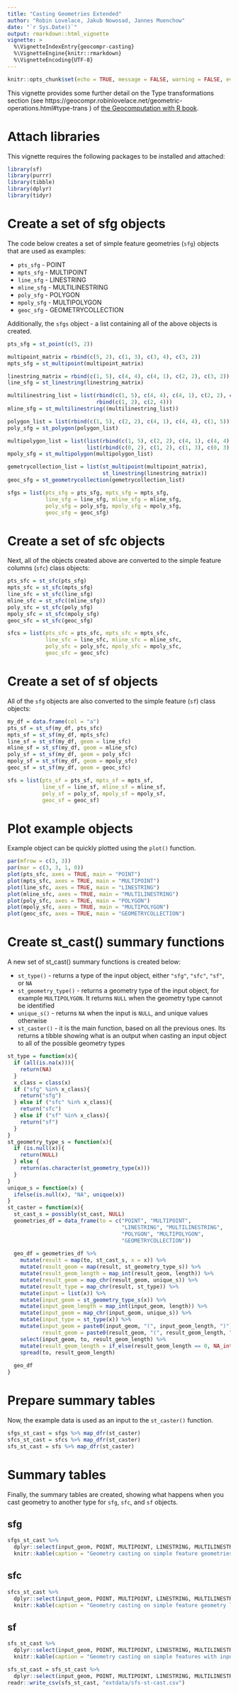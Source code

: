 ```yaml
---
title: "Casting Geometries Extended"
author: "Robin Lovelace, Jakub Nowosad, Jannes Muenchow"
date: "`r Sys.Date()`"
output: rmarkdown::html_vignette
vignette: >
  %\VignetteIndexEntry{geocompr-casting}
  %\VignetteEngine{knitr::rmarkdown}
  %\VignetteEncoding{UTF-8}
---
```


```r
knitr::opts_chunk$set(echo = TRUE, message = FALSE, warning = FALSE, eval = FALSE)
```

This vignette provides some further detail on the Type transformations section (see https://geocompr.robinlovelace.net/geometric-operations.html#type-trans ) of [the Geocomputation with R book](https://geocompr.github.io/).

# Attach libraries

This vignette requires the following packages to be installed and attached:

```r
library(sf)
library(purrr)
library(tibble)
library(dplyr)
library(tidyr)
```

# Create a set of sfg objects

The code below creates a set of simple feature geometries (`sfg`) objects that are used as examples:

- `pts_sfg` - POINT
- `mpts_sfg` - MULTIPOINT
- `line_sfg` - LINESTRING
- `mline_sfg` - MULTILINESTRING
- `poly_sfg` - POLYGON
- `mpoly_sfg` - MULTIPOLYGON
- `geoc_sfg` - GEOMETRYCOLLECTION

Additionally, the `sfgs` object - a list containing all of the above objects is created.

```r
pts_sfg = st_point(c(5, 2))

multipoint_matrix = rbind(c(5, 2), c(1, 3), c(3, 4), c(3, 2))
mpts_sfg = st_multipoint(multipoint_matrix)

linestring_matrix = rbind(c(1, 5), c(4, 4), c(4, 1), c(2, 2), c(3, 2))
line_sfg = st_linestring(linestring_matrix)

multilinestring_list = list(rbind(c(1, 5), c(4, 4), c(4, 1), c(2, 2), c(3, 2)), 
                            rbind(c(1, 2), c(2, 4)))
mline_sfg = st_multilinestring((multilinestring_list))

polygon_list = list(rbind(c(1, 5), c(2, 2), c(4, 1), c(4, 4), c(1, 5)))
poly_sfg = st_polygon(polygon_list)

multipolygon_list = list(list(rbind(c(1, 5), c(2, 2), c(4, 1), c(4, 4), c(1, 5))),
                         list(rbind(c(0, 2), c(1, 2), c(1, 3), c(0, 3), c(0, 2))))
mpoly_sfg = st_multipolygon(multipolygon_list)

gemetrycollection_list = list(st_multipoint(multipoint_matrix),
                              st_linestring(linestring_matrix))
geoc_sfg = st_geometrycollection(gemetrycollection_list)

sfgs = list(pts_sfg = pts_sfg, mpts_sfg = mpts_sfg,
            line_sfg = line_sfg, mline_sfg = mline_sfg, 
            poly_sfg = poly_sfg, mpoly_sfg = mpoly_sfg,
            geoc_sfg = geoc_sfg)
```

# Create a set of sfc objects

Next, all of the objects created above are converted to the simple feature columns (`sfc`) class objects:

```r
pts_sfc = st_sfc(pts_sfg)
mpts_sfc = st_sfc(mpts_sfg)
line_sfc = st_sfc(line_sfg)
mline_sfc = st_sfc((mline_sfg))
poly_sfc = st_sfc(poly_sfg)
mpoly_sfc = st_sfc(mpoly_sfg)
geoc_sfc = st_sfc(geoc_sfg)

sfcs = list(pts_sfc = pts_sfc, mpts_sfc = mpts_sfc,
            line_sfc = line_sfc, mline_sfc = mline_sfc, 
            poly_sfc = poly_sfc, mpoly_sfc = mpoly_sfc,
            geoc_sfc = geoc_sfc)
```

# Create a set of sf objects

All of the `sfg` objects are also converted to the simple feature (`sf`) class objects:

```r
my_df = data.frame(col = "a")
pts_sf = st_sf(my_df, pts_sfc)
mpts_sf = st_sf(my_df, mpts_sfc)
line_sf = st_sf(my_df, geom = line_sfc)
mline_sf = st_sf(my_df, geom = mline_sfc)
poly_sf = st_sf(my_df, geom = poly_sfc)
mpoly_sf = st_sf(my_df, geom = mpoly_sfc)
geoc_sf = st_sf(my_df, geom = geoc_sfc)

sfs = list(pts_sf = pts_sf, mpts_sf = mpts_sf,
           line_sf = line_sf, mline_sf = mline_sf, 
           poly_sf = poly_sf, mpoly_sf = mpoly_sf,
           geoc_sf = geoc_sf)
```

# Plot example objects

Example object can be quickly plotted using the `plot()` function.

```r
par(mfrow = c(3, 3))
par(mar = c(3, 3, 1, 0))
plot(pts_sfc, axes = TRUE, main = "POINT")
plot(mpts_sfc, axes = TRUE, main = "MULTIPOINT")
plot(line_sfc, axes = TRUE, main = "LINESTRING")
plot(mline_sfc, axes = TRUE, main = "MULTILINESTRING")
plot(poly_sfc, axes = TRUE, main = "POLYGON")
plot(mpoly_sfc, axes = TRUE, main = "MULTIPOLYGON")
plot(geoc_sfc, axes = TRUE, main = "GEOMETRYCOLLECTION")
```

# Create st_cast() summary functions

A new set of st_cast() summary functions is created below:

- `st_type()` - returns a type of the input object, either `"sfg"`, `"sfc"`, `"sf"`, or `NA`
- `st_geometry_type()` - returns a geometry type of the input object, for example `MULTIPOLYGON`.
It returns `NULL` when the geometry type cannot be identified
- `unique_s()` - returns `NA` when the input is `NULL`, and unique values otherwise
- `st_caster()` - it is the main function, based on all the previous ones. 
Its returns a tibble showing what is an output when casting an input object to all of the possible geometry types

```r
st_type = function(x){
  if (all(is.na(x))){
    return(NA)
  } 
  x_class = class(x)
  if ("sfg" %in% x_class){
    return("sfg")
  } else if ("sfc" %in% x_class){
    return("sfc")
  } else if ("sf" %in% x_class){
    return("sf")
  }
}
st_geometry_type_s = function(x){
  if (is.null(x)){
    return(NULL)
  } else {
    return(as.character(st_geometry_type(x)))
  }
}
unique_s = function(x) {
  ifelse(is.null(x), "NA", unique(x))
}
st_caster = function(x){
  st_cast_s = possibly(st_cast, NULL)
  geometries_df = data_frame(to = c("POINT", "MULTIPOINT", 
                                    "LINESTRING", "MULTILINESTRING",
                                    "POLYGON", "MULTIPOLYGON",
                                    "GEOMETRYCOLLECTION"))
  
  geo_df = geometries_df %>% 
    mutate(result = map(to, st_cast_s, x = x)) %>% 
    mutate(result_geom = map(result, st_geometry_type_s)) %>% 
    mutate(result_geom_length = map_int(result_geom, length)) %>% 
    mutate(result_geom = map_chr(result_geom, unique_s)) %>% 
    mutate(result_type = map_chr(result, st_type)) %>% 
    mutate(input = list(x)) %>% 
    mutate(input_geom = st_geometry_type_s(x)) %>% 
    mutate(input_geom_length = map_int(input_geom, length)) %>% 
    mutate(input_geom = map_chr(input_geom, unique_s)) %>% 
    mutate(input_type = st_type(x)) %>% 
    mutate(input_geom = paste0(input_geom, "(", input_geom_length, ")"),
           result_geom = paste0(result_geom, "(", result_geom_length, ")")) %>% 
    select(input_geom, to, result_geom_length) %>% 
    mutate(result_geom_length = if_else(result_geom_length == 0, NA_integer_, result_geom_length)) %>% 
    spread(to, result_geom_length)
  
  geo_df
}
```

# Prepare summary tables

Now, the example data is used as an input to the `st_caster()` function.

```r
sfgs_st_cast = sfgs %>% map_dfr(st_caster)
sfcs_st_cast = sfcs %>% map_dfr(st_caster)
sfs_st_cast = sfs %>% map_dfr(st_caster)
```

# Summary tables

Finally, the summary tables are created, showing what happens when you cast geometry to another type for `sfg`, `sfc`, and `sf` objects.

## sfg

```r
sfgs_st_cast %>% 
  dplyr::select(input_geom, POINT, MULTIPOINT, LINESTRING, MULTILINESTRING, POLYGON, MULTIPOLYGON, GEOMETRYCOLLECTION) %>% 
  knitr::kable(caption = "Geometry casting on simple feature geometries with input type by row and output type by column. Values like (1) represent the number of features; NA means the operation is not possible.")
```

## sfc

```r
sfcs_st_cast %>% 
  dplyr::select(input_geom, POINT, MULTIPOINT, LINESTRING, MULTILINESTRING, POLYGON, MULTIPOLYGON, GEOMETRYCOLLECTION) %>% 
  knitr::kable(caption = "Geometry casting on simple feature geometry list columns with input type by row and output type by column. Values like (1) represent the number of features; NA means the operation is not possible.")
```

## sf

```r
sfs_st_cast %>% 
  dplyr::select(input_geom, POINT, MULTIPOINT, LINESTRING, MULTILINESTRING, POLYGON, MULTIPOLYGON, GEOMETRYCOLLECTION) %>% 
  knitr::kable(caption = "Geometry casting on simple features with input type by row and output type by column. Values like (1) represent the number of features; NA means the operation is not possible.")
```

```r
sfs_st_cast = sfs_st_cast %>% 
  dplyr::select(input_geom, POINT, MULTIPOINT, LINESTRING, MULTILINESTRING, POLYGON, MULTIPOLYGON, GEOMETRYCOLLECTION)
readr::write_csv(sfs_st_cast, "extdata/sfs-st-cast.csv")
```
